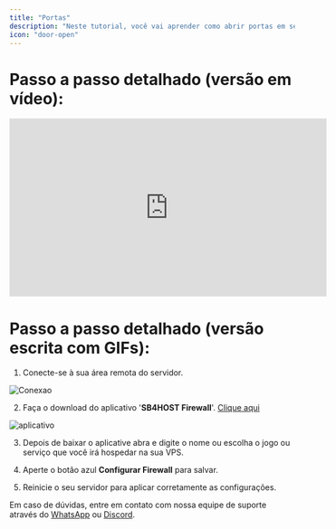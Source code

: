 ```yaml
---
title: "Portas"
description: "Neste tutorial, você vai aprender como abrir portas em seu servidor."
icon: "door-open"
---
```


# **Passo a passo detalhado (versão em vídeo):**

<iframe width="560" height="315" src="https://www.youtube.com/embed/h3ZcLrZtviI?si=Ivq1A_P7bQl15iJ9" title="YouTube video player" frameborder="0" allow="accelerometer; autoplay; clipboard-write; encrypted-media; gyroscope; picture-in-picture; web-share" referrerpolicy="strict-origin-when-cross-origin" allowfullscreen></iframe>

# **Passo a passo detalhado (versão escrita com GIFs):**

1. Conecte-se à sua área remota do servidor.

![Conexao](https://i.imgur.com/xP7VF4l.gif)

2. Faça o download do aplicativo '**SB4HOST Firewall**'. [Clique aqui](https://drive.google.com/uc?export=download&id=12DotHcURd9FV89VDh25UGMOwRI2g5m3O)

![aplicativo](https://i.imgur.com/yCWdSqn.gif)

3. Depois de baixar o aplicative abra e digite o nome ou escolha o jogo ou serviço que você irá hospedar na sua VPS.

4. Aperte o botão azul **Configurar Firewall** para salvar.

5. Reinicie o seu servidor para aplicar corretamente as configurações.

<Note>Em caso de dúvidas, entre em contato com nossa equipe de suporte através do [WhatsApp](https://api.whatsapp.com/send/?phone=5511910603976&text=Ol%C3%A1%2C+gostaria+de+uma+ajuda%21&type=phone_number&app_absent=0) ou [Discord](https://discord.com/invite/wfx9C73).</Note>
